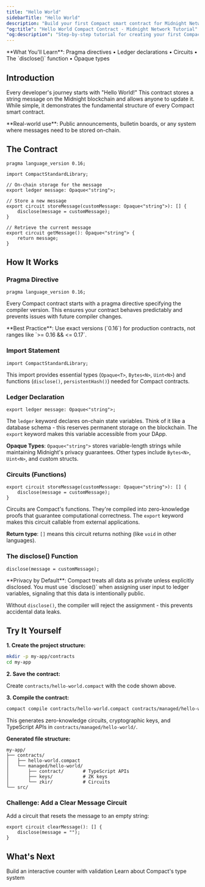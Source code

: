 ```yaml
---
title: "Hello World"
sidebarTitle: "Hello World"
description: "Build your first Compact smart contract for Midnight Network. Learn ledger state, circuits, witnesses, and how to store and retrieve messages on-chain with zero-knowledge proofs."
"og:title": "Hello World Compact Contract - Midnight Network Tutorial"
"og:description": "Step-by-step tutorial for creating your first Compact smart contract with ledger state and zero-knowledge circuits"
---
```


<Info>
  **What You'll Learn**: Pragma directives • Ledger declarations • Circuits •
  The `disclose()` function • Opaque types
</Info>

## Introduction

Every developer's journey starts with "Hello World!" This contract stores a string message on the Midnight blockchain and allows anyone to update it. While simple, it demonstrates the fundamental structure of every Compact smart contract.

<Tip>
  **Real-world use**: Public announcements, bulletin boards, or any system where
  messages need to be stored on-chain.
</Tip>

## The Contract

<Accordion title="View Contract Code">

```compact
pragma language_version 0.16;

import CompactStandardLibrary;

// On-chain storage for the message
export ledger message: Opaque<"string">;

// Store a new message
export circuit storeMessage(customMessage: Opaque<"string">): [] {
    disclose(message = customMessage);
}

// Retrieve the current message
export circuit getMessage(): Opaque<"string"> {
    return message;
}
```

</Accordion>

## How It Works

### Pragma Directive

```compact
pragma language_version 0.16;
```

Every Compact contract starts with a pragma directive specifying the compiler version. This ensures your contract behaves predictably and prevents issues with future compiler changes.

<Note>
**Best Practice**: Use exact versions (`0.16`) for production contracts, not ranges like `>= 0.16 && <= 0.17`.
</Note>

### Import Statement

```compact
import CompactStandardLibrary;
```

This import provides essential types (`Opaque<T>`, `Bytes<N>`, `Uint<N>`) and functions (`disclose()`, `persistentHash()`) needed for Compact contracts.

### Ledger Declaration

```compact
export ledger message: Opaque<"string">;
```

The `ledger` keyword declares on-chain state variables. Think of it like a database schema - this reserves permanent storage on the blockchain. The `export` keyword makes this variable accessible from your DApp.

**Opaque Types**: `Opaque<"string">` stores variable-length strings while maintaining Midnight's privacy guarantees. Other types include `Bytes<N>`, `Uint<N>`, and custom structs.

### Circuits (Functions)

```compact
export circuit storeMessage(customMessage: Opaque<"string">): [] {
    disclose(message = customMessage);
}
```

Circuits are Compact's functions. They're compiled into zero-knowledge proofs that guarantee computational correctness. The `export` keyword makes this circuit callable from external applications.

**Return type**: `[]` means this circuit returns nothing (like `void` in other languages).

### The disclose() Function

```compact
disclose(message = customMessage);
```

<Warning>
  **Privacy by Default**: Compact treats all data as private unless explicitly
  disclosed. You must use `disclose()` when assigning user input to ledger
  variables, signaling that this data is intentionally public.
</Warning>

Without `disclose()`, the compiler will reject the assignment - this prevents accidental data leaks.

## Try It Yourself

<Accordion title="Build and Compile">

**1. Create the project structure:**

```bash
mkdir -p my-app/contracts
cd my-app
```

**2. Save the contract:**

Create `contracts/hello-world.compact` with the code shown above.

**3. Compile the contract:**

```bash
compact compile contracts/hello-world.compact contracts/managed/hello-world
```

This generates zero-knowledge circuits, cryptographic keys, and TypeScript APIs in `contracts/managed/hello-world/`.

**Generated file structure:**

```
my-app/
├── contracts/
│   ├── hello-world.compact
│   └── managed/hello-world/
│       ├── contract/       # TypeScript APIs
│       ├── keys/           # ZK keys
│       └── zkir/           # Circuits
└── src/
```

</Accordion>

### Challenge: Add a Clear Message Circuit

<Accordion title="View Solution">

Add a circuit that resets the message to an empty string:

```compact
export circuit clearMessage(): [] {
    disclose(message = "");
}
```

</Accordion>

## What's Next

<CardGroup cols={2}>
<Card title="First App - Counter" icon="arrow-right" href="/basics/first-app">
  Build an interactive counter with validation
</Card>

<Card title="Primitive Types" icon="shapes" href="/basics/primitive-types">
  Learn about Compact's type system
</Card>
</CardGroup>
